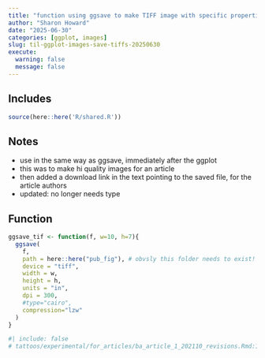 ```yaml
---
title: "function using ggsave to make TIFF image with specific properties"
author: "Sharon Howard"
date: "2025-06-30"
categories: [ggplot, images]
slug: til-ggplot-images-save-tiffs-20250630
execute:
  warning: false
  message: false
---
```


## Includes

```r
source(here::here('R/shared.R'))
```

## Notes

-  use in the same way as ggsave, immediately after the ggplot 
-  this was to make hi quality images for an article 
-  then added a download link in the text pointing to the saved file, for the article authors 
-  updated: no longer needs type 
 


## Function

```r
ggsave_tif <- function(f, w=10, h=7){ 
  ggsave( 
    f, 
    path = here::here("pub_fig"), # obvsly this folder needs to exist! 
    device = "tiff", 
    width = w, 
    height = h, 
    units = "in", 
    dpi = 300, 
    #type="cairo", 
    compression="lzw" 
  ) 
} 

```





```r
#| include: false
# tattoos/experimental/for_articles/ba_article_1_202110_revisions.Rmd:106:  

```
